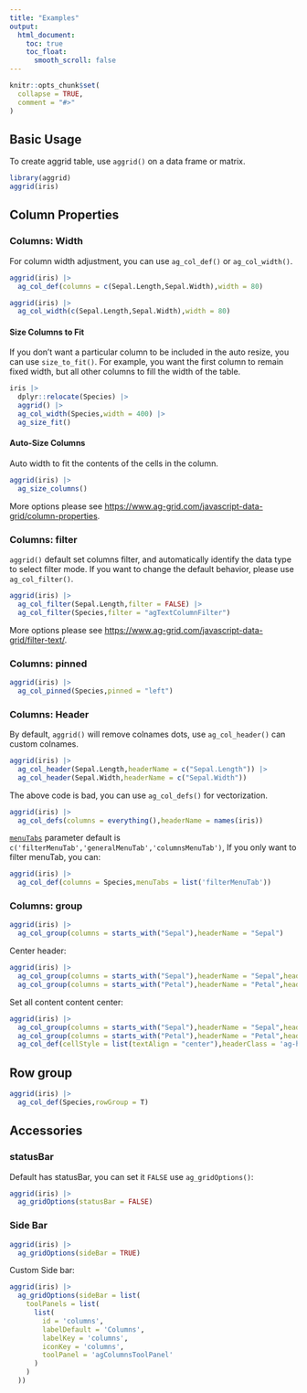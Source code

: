 ```yaml
---
title: "Examples"
output:
  html_document:
    toc: true
    toc_float:
      smooth_scroll: false
---
```


```r
knitr::opts_chunk$set(
  collapse = TRUE,
  comment = "#>"
)
```

## Basic Usage

To create aggrid table, use `aggrid()` on a data frame or matrix.

```r
library(aggrid)
aggrid(iris)
```

## Column Properties

### Columns: Width

For column width adjustment, you can use `ag_col_def()` or `ag_col_width()`.

```r
aggrid(iris) |> 
  ag_col_def(columns = c(Sepal.Length,Sepal.Width),width = 80)
```

```r
aggrid(iris) |> 
  ag_col_width(c(Sepal.Length,Sepal.Width),width = 80)
```

#### Size Columns to Fit

If you don't want a particular column to be included in the auto resize, you can use `size_to_fit()`. For example, you want the first column to remain fixed width, but all other columns to fill the width of the table.
```r
iris |> 
  dplyr::relocate(Species) |> 
  aggrid() |> 
  ag_col_width(Species,width = 400) |> 
  ag_size_fit()
```

#### Auto-Size Columns

Auto width to fit the contents of the cells in the column.

```r
aggrid(iris) |> 
  ag_size_columns()
```

More options please see <https://www.ag-grid.com/javascript-data-grid/column-properties>.

### Columns: filter

`aggrid()` default set columns filter, and automatically identify the data type to select filter mode. If you want to change the default behavior, please use `ag_col_filter()`. 
```r
aggrid(iris) |> 
  ag_col_filter(Sepal.Length,filter = FALSE) |> 
  ag_col_filter(Species,filter = "agTextColumnFilter")
```

More options please see <https://www.ag-grid.com/javascript-data-grid/filter-text/>.

### Columns: pinned

```r
aggrid(iris) |> 
  ag_col_pinned(Species,pinned = "left")
```

### Columns: Header

By default, `aggrid()` will remove colnames dots, use `ag_col_header()` can custom colnames.

```r
aggrid(iris) |> 
  ag_col_header(Sepal.Length,headerName = c("Sepal.Length")) |> 
  ag_col_header(Sepal.Width,headerName = c("Sepal.Width"))
```

The above code is bad, you can use `ag_col_defs()` for vectorization.

```r
aggrid(iris) |> 
  ag_col_defs(columns = everything(),headerName = names(iris))
```

[`menuTabs`](ag-grid.com/javascript-data-grid/column-properties/#reference-header-menuTabs) parameter default is `c('filterMenuTab','generalMenuTab','columnsMenuTab')`, 
If you only want to filter menuTab, you can:

```r
aggrid(iris) |> 
  ag_col_def(columns = Species,menuTabs = list('filterMenuTab'))
```

### Columns: group

```r
aggrid(iris) |> 
  ag_col_group(columns = starts_with("Sepal"),headerName = "Sepal")
```

Center header:
```r
aggrid(iris) |> 
  ag_col_group(columns = starts_with("Sepal"),headerName = "Sepal",headerClass = "ag-header-center") |> 
  ag_col_group(columns = starts_with("Petal"),headerName = "Petal",headerClass = "ag-header-center")
```

Set all content content center:

```r
aggrid(iris) |> 
  ag_col_group(columns = starts_with("Sepal"),headerName = "Sepal",headerClass = "ag-header-center") |> 
  ag_col_group(columns = starts_with("Petal"),headerName = "Petal",headerClass = "ag-header-center") |> 
  ag_col_def(cellStyle = list(textAlign = "center"),headerClass = 'ag-header-center')
```

## Row group

```r
aggrid(iris) |> 
  ag_col_def(Species,rowGroup = T)
```

## Accessories

### statusBar

Default has statusBar, you can set it `FALSE` use `ag_gridOptions()`:
```r
aggrid(iris) |> 
  ag_gridOptions(statusBar = FALSE)
```

### Side Bar

```r
aggrid(iris) |> 
  ag_gridOptions(sideBar = TRUE)
```

Custom Side bar:

```r
aggrid(iris) |> 
  ag_gridOptions(sideBar = list(
    toolPanels = list(
      list(
        id = 'columns',
        labelDefault = 'Columns',
        labelKey = 'columns',
        iconKey = 'columns',
        toolPanel = 'agColumnsToolPanel'
      )
    )
  ))

```
